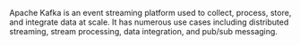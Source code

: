 Apache Kafka is an event streaming platform used to collect, process, store, and integrate data at scale. It has numerous use cases including distributed streaming, stream processing, data integration, and pub/sub messaging.
